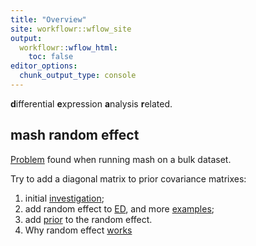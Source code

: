 ```yaml
---
title: "Overview"
site: workflowr::wflow_site
output:
  workflowr::wflow_html:
    toc: false
editor_options:
  chunk_output_type: console
---
```


**d**ifferential **e**xpression **a**nalysis **r**elated.


## mash random effect

[Problem](check_mash.html) found when running mash on a bulk dataset. 

Try to add a diagonal matrix to prior covariance matrixes: 

1. initial [investigation](diagonal_mvebnm.html); 
2. add random effect to [ED](mash_randomeffect.html), and more [examples](mash_randomeffect_extend.html); 
3. add [prior](mash_randomeffect_prior.html) to the random effect.
4. Why random effect [works](randomeffect_work.Rmd)


